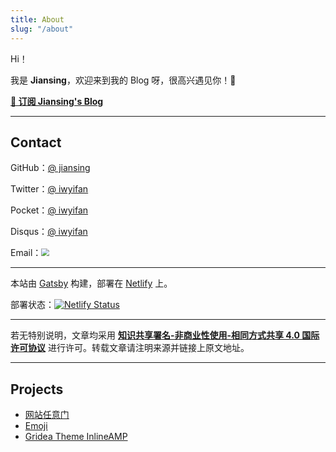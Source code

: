 ```yaml
---
title: About
slug: "/about"
---
```


Hi！

我是 **Jiansing**，欢迎来到我的 Blog 呀，很高兴遇见你！🤝

[**💌 订阅 Jiansing's Blog**](https://go.ofo.moe/subscription)

------



## Contact

GitHub：[@ jiansing](https://github.com/jiansing)

Twitter：[@ iwyifan](https://twitter.com/iwyifan)

Pocket：[@ iwyifan](https://getpocket.com/@iwyifan)

Disqus：[@ iwyifan](https://disqus.com/iwyifan)

Email：<img src="email.png" style="zoom:80%;" />

------

本站由 [Gatsby](https://www.gatsbyjs.org/) 构建，部署在 [Netlify](https://www.netlify.com/) 上。

部署状态：[![Netlify Status](https://api.netlify.com/api/v1/badges/9d70da6e-100a-412a-9807-93daa0aa08de/deploy-status)](https://app.netlify.com/sites/ohblog/deploys)

------

若无特别说明，文章均采用 [**知识共享署名-非商业性使用-相同方式共享 4.0 国际许可协议**](https://creativecommons.org/licenses/by-nc-sa/4.0/) 进行许可。转载文章请注明来源并链接上原文地址。

------



## Projects

- [网站任意门](https://gate.ofo.moe/)
- [Emoji](https://ofo.moe/)
- [Gridea Theme InlineAMP](https://github.com/jiansing/gridea-theme-inlineamp)

<script type="text/javascript" src="//s7.addthis.com/js/300/addthis_widget.js#pubid=ra-5e76dafced9f46c0"></script>


